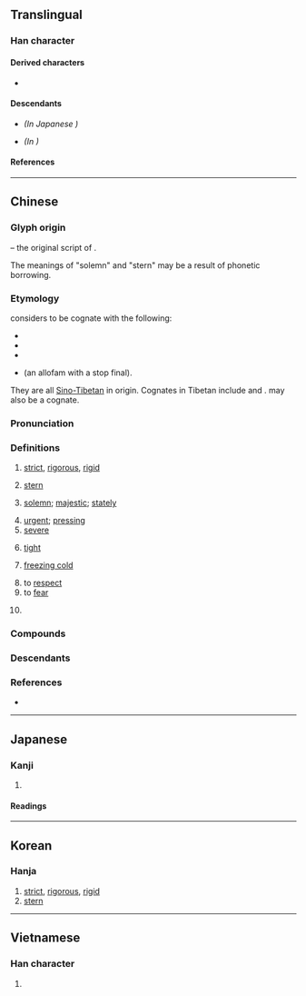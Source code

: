 {{also|严|厳}}
{{character info}}
==Translingual==
{{Han simplified forms|嚴|厳|严}}

===Han character===
{{Han char|rn=30|rad=口|as=17|sn=20|four=66248|canj=RRMMK|ids=⿱吅𠪚}}

====Derived characters====
* {{l|mul|[[儼]], [[㘙]], [[壧]], [[孍]], [[巗]], [[曮]], [[欕]], [[玁]], [[礹]], [[讝]], [[釅]], [[麣]], [[䶫]], [[巖]], [[䕾]], [[䉷]]}}

====Descendants====
* {{l|mul|[[厳]]}} ''(In Japanese {{w|shinjitai}})''
* {{l|mul|[[严]]}} ''(In {{w|simplified Chinese}})''

====References====
{{Han ref|kx=0214.070|dkj=04589|dj=0436.330|hdz=10702.020|uh=56B4}}

----

==Chinese==
{{zh-forms|s=严}}
{{zh-wp|zh:嚴姓|yue:嚴氏|nan:Giâm (khió-pêng)}}

===Glyph origin===
{{Han etym}}
{{Han compound|喦|敢|c1=s|c2=p|t1=talkative|ls=psc}} – the original script of {{och-l|譀|exaggerated and absurd words}}.

The meanings of "solemn" and "stern" may be a result of phonetic borrowing.

===Etymology===
{{zh-ref|Schuessler (2007)}} considers {{och-l|嚴}} to be cognate with the following:
* {{och-l|巖|''(of mountains)'' high; lofty}}
* {{och-l|儼|dignified; majestic}}
* {{och-l|險|precipitous; dangerous}}
* {{och-l|業|lofty; large}} (an allofam with a stop final).

They are all [[Sino-Tibetan]] in origin. Cognates in Tibetan include {{cog|bo|རྔམ་པ་||splendor; majesty}} and {{cog|bo|རྔམས||height; splendor}}. {{cog|my|ငြမ်း||scaffold}} may also be a cognate.

===Pronunciation===
{{zh-pron
|m=yán
|m-s=ngan2/nyian2
|m-s_note=nyian2 - literary; ngan2 - vernacular
|c=jim4
|c-t=
|g=
|h=pfs=
|j=
|mb=ngǐng
|md=
|mn=qz:gân/qz,tw,xm,zz:giâm
|mn_note=gân - vernacular; giâm - literary
|mn-t=ngiam5
|w=
|x=
|mc=y
|oc=y
|ma=
|cat=a
}}

===Definitions===
{{zh-hanzi}}

# [[strict]], [[rigorous]], [[rigid]]
#: {{zh-x|嚴格|strict; stringent}}
#: {{zh-x|嚴謹|rigorous; strict}}
# [[stern]]
#: {{zh-x|嚴厲|stern}}
# [[solemn]]; [[majestic]]; [[stately]]
#: {{zh-x|莊嚴|solemn}}
#: {{zh-x|尊嚴|dignity}}
# [[urgent]]; [[pressing]]
# [[severe]]
#: {{zh-x|嚴重|severe; critical}}
# {{lb|zh|of defense}} [[tight]]
#: {{zh-x|嚴密|tight; difficult to penetrate}}
# {{lb|zh|of weather}} [[freezing cold]]
#: {{zh-x|嚴冬|severe winter; harsh winter}}
#: {{zh-x|嚴寒|freezing cold; bitterly cold}}
# to [[respect]]
# to [[fear]]
# {{surname|zh}}
#: {{zh-x|w:zh:嚴復\^'''嚴'''.^復|{{w|Yan Fu|'''Yan''' Fu}} {{q|scholar and translator}}}}

===Compounds===
{{zh-der|不惡而嚴|保不嚴|先嚴|卞嚴子|嘴嚴|嚴世蕃|嚴光|嚴冬|嚴切|嚴刑|嚴刑峻法|嚴制|嚴刻|嚴厲|嚴可均|嚴君|嚴命|嚴妝|嚴守|嚴家淦|嚴密|嚴寒|嚴實|嚴峻|嚴嵩|嚴師|嚴復|嚴忌|嚴惡|嚴懲|嚴懲不貸|嚴振|嚴整|嚴斥|嚴於律己|嚴明|嚴更|嚴查|嚴格|嚴棘|嚴正|嚴殺|嚴毅|嚴氣正性|嚴父|嚴禁|嚴絲合縫|嚴緊|嚴羽|嚴肅|嚴苛|嚴處|嚴裝|嚴親|嚴詞|嚴詞厲色|嚴謹|嚴辦|嚴遵|嚴酷|嚴重|嚴防|嚴陣以待|嚴霜|嚴靚|嚴駕|嚴麗|嚴鼓|夜嚴|妻管嚴|威嚴|家嚴|寶相莊嚴|尊嚴|尊嚴死|師嚴道尊|師道尊嚴|從嚴|恭肅嚴整|態度嚴肅|戒嚴|戒嚴令|戒嚴法|打嚴嵩|森嚴|楞嚴經|法度嚴明|父嚴子孝|盛飾嚴裝|端嚴|綦嚴|緊嚴|義正詞嚴|義正辭嚴|苛嚴|莊嚴|華嚴五祖|華嚴宗|華嚴經|號令森嚴|解嚴|詞嚴義密|詞嚴義正|謹嚴|警備森嚴|賞罰嚴明|辭嚴氣正|辭嚴義正|門禁森嚴|嚴店|壁壘森嚴|嚴家墩|嚴橋}}

===Descendants===
{{CJKV||j=厳|ごん|j2=げん|엄|nghiêm}}

===References===
* {{thcwd|12982}}

{{zh-cat|Intermediate}}

----

==Japanese==
{{ja-kanji forms|厳|嚴}}

===Kanji===
{{ja-kanji|grade=|rs=口17|shin=厳}}

# {{ja-kyu sp|厳}} ''{{gloss|[[strictness]], [[severity]], [[rigidity]]}}''

====Readings====
{{ja-readings
|goon=ごん<ごん<ごむ
|kanon=げん<げん<げむ
|kun=きび-し.い, おごそ-か
}}

----

==Korean==

===Hanja===
{{ko-hanja|hangeul=엄|rv=eom|mr=ŏm}}

# [[strict]], [[rigorous]], [[rigid]]
# [[stern]]

----

==Vietnamese==

===Han character===
{{vi-hantu|[[nghiêm]], [[ngàm]]|rs=口17}}

# {{rfdef|vi|sort=口17}}